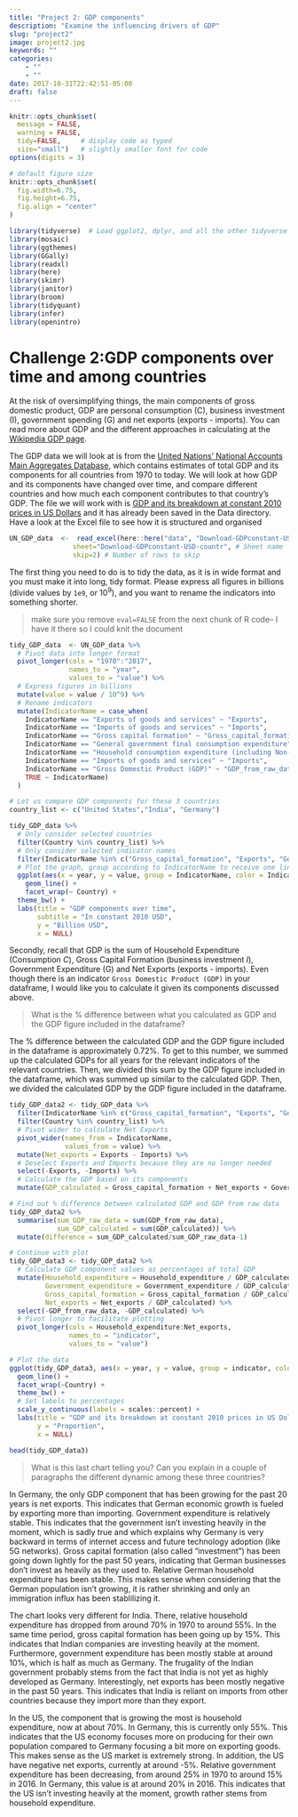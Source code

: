 ```yaml
---
title: "Project 2: GDP components"
description: "Examine the influencing drivers of GDP"
slug: "project2"
image: project2.jpg
keywords: ""
categories: 
    - ""
    - ""
date: 2017-10-31T22:42:51-05:00
draft: false
---
```



```r
knitr::opts_chunk$set(
  message = FALSE, 
  warning = FALSE, 
  tidy=FALSE,     # display code as typed
  size="small")   # slightly smaller font for code
options(digits = 3)

# default figure size
knitr::opts_chunk$set(
  fig.width=6.75, 
  fig.height=6.75,
  fig.align = "center"
)
```


```r
library(tidyverse)  # Load ggplot2, dplyr, and all the other tidyverse packages
library(mosaic)
library(ggthemes)
library(GGally)
library(readxl)
library(here)
library(skimr)
library(janitor)
library(broom)
library(tidyquant)
library(infer)
library(openintro)
```

# Challenge 2:GDP components over time and among countries

At the risk of oversimplifying things, the main components of gross domestic product, GDP are personal consumption (C), business investment (I), government spending (G) and net exports (exports - imports). You can read more about GDP and the different approaches in calculating at the [Wikipedia GDP page](https://en.wikipedia.org/wiki/Gross_domestic_product).

The GDP data we will look at is from the [United Nations' National Accounts Main Aggregates Database](https://unstats.un.org/unsd/snaama/Downloads), which contains estimates of total GDP and its components for all countries from 1970 to today. We will look at how GDP and its components have changed over time, and compare different countries and how much each component contributes to that country's GDP. The file we will work with is [GDP and its breakdown at constant 2010 prices in US Dollars](http://unstats.un.org/unsd/amaapi/api/file/6) and it has already been saved in the Data directory. Have a look at the Excel file to see how it is structured and organised


```r

UN_GDP_data  <-  read_excel(here::here("data", "Download-GDPconstant-USD-countries.xls"), # Excel filename
                sheet="Download-GDPconstant-USD-countr", # Sheet name
                skip=2) # Number of rows to skip

```

 The first thing you need to do is to tidy the data, as it is in wide format and you must make it into long, tidy format. Please express all figures in billions (divide values by `1e9`, or $10^9$), and you want to rename the indicators into something shorter.

> make sure you remove `eval=FALSE` from the next chunk of R code-- I have it there so I could knit the document

```r

tidy_GDP_data  <- UN_GDP_data %>% 
  # Pivot data into longer format
  pivot_longer(cols = "1970":"2017", 
               names_to = "year", 
               values_to = "value") %>% 
  # Express figures in billions
  mutate(value = value / 10^9) %>% 
  # Rename indicators
  mutate(IndicatorName = case_when(
    IndicatorName == "Exports of goods and services" ~ "Exports",
    IndicatorName == "Imports of goods and services" ~ "Imports",
    IndicatorName == "Gross capital formation" ~ "Gross_capital_formation",
    IndicatorName == "General government final consumption expenditure" ~ "Government_expenditure",
    IndicatorName == "Household consumption expenditure (including Non-profit institutions serving households)" ~  "Household_expenditure",
    IndicatorName == "Imports of goods and services" ~ "Imports",
    IndicatorName == "Gross Domestic Product (GDP)" ~ "GDP_from_raw_data",
    TRUE ~ IndicatorName)
  )

# Let us compare GDP components for these 3 countries
country_list <- c("United States","India", "Germany")
```

```r
tidy_GDP_data %>% 
  # Only consider selected countries
  filter(Country %in% country_list) %>% 
  # Only consider selected indicator names
  filter(IndicatorName %in% c("Gross_capital_formation", "Exports", "Government_expenditure", "Household_expenditure", "Imports")) %>% 
  # Plot the graph, group according to IndicatorName to receive one line per indicator
  ggplot(aes(x = year, y = value, group = IndicatorName, color = IndicatorName)) + 
    geom_line() + 
    facet_wrap(~ Country) + 
  theme_bw() + 
  labs(title = "GDP components over time", 
       subtitle = "In constant 2010 USD", 
       y = "Billion USD", 
       x = NULL)

```

Secondly, recall that GDP is the sum of Household Expenditure (Consumption *C*), Gross Capital Formation (business investment *I*), Government Expenditure (G) and Net Exports (exports - imports). Even though there is an indicator `Gross Domestic Product (GDP)` in your dataframe, I would like you to calculate it given its components discussed above.

> What is the % difference between what you calculated as GDP and the GDP figure included in the dataframe?

The % difference between the calculated GDP and the GDP figure included in the dataframe is approximately 0.72%. To get to this number, we summed up the calculated GDPs for all years for the relevant indicators of the relevant countries. Then, we divided this sum by the GDP figure included in the dataframe, which was summed up similar to the calculated GDP. Then, we divided the calculated GDP by the GDP figure included in the dataframe. 

```r
tidy_GDP_data2 <- tidy_GDP_data %>% 
  filter(IndicatorName %in% c("Gross_capital_formation", "Exports", "Government_expenditure", "Household_expenditure", "Imports", "GDP_from_raw_data")) %>% 
  filter(Country %in% country_list) %>% 
  # Pivot wider to calculate Net Exports
  pivot_wider(names_from = IndicatorName, 
              values_from = value) %>% 
  mutate(Net_exports = Exports - Imports) %>% 
  # Deselect Exports and Imports because they are no longer needed
  select(-Exports, -Imports) %>% 
  # Calculate the GDP based on its components
  mutate(GDP_calculated = Gross_capital_formation + Net_exports + Government_expenditure + Household_expenditure)

# Find out % difference between calculated GDP and GDP from raw data
tidy_GDP_data2 %>% 
  summarise(sum_GDP_raw_data = sum(GDP_from_raw_data), 
            sum_GDP_calculated = sum(GDP_calculated)) %>% 
  mutate(difference = sum_GDP_calculated/sum_GDP_raw_data-1)

# Continue with plot
tidy_GDP_data3 <- tidy_GDP_data2 %>% 
  # Calculate GDP component values as percentages of total GDP
  mutate(Household_expenditure = Household_expenditure / GDP_calculated, 
         Government_expenditure = Government_expenditure / GDP_calculated, 
         Gross_capital_formation = Gross_capital_formation / GDP_calculated, 
         Net_exports = Net_exports / GDP_calculated) %>% 
  select(-GDP_from_raw_data, -GDP_calculated) %>% 
  # Pivot longer to facilitate plotting
  pivot_longer(cols = Household_expenditure:Net_exports, 
               names_to = "indicator", 
               values_to = "value")

# Plot the data
ggplot(tidy_GDP_data3, aes(x = year, y = value, group = indicator, color = indicator)) + 
  geom_line() + 
  facet_wrap(~Country) + 
  theme_bw() + 
  # Set labels to percentages
  scale_y_continuous(labels = scales::percent) + 
  labs(title = "GDP and its breakdown at constant 2010 prices in US Dollars", 
       y = "Proportion", 
       x = NULL)

head(tidy_GDP_data3)
```



> What is this last chart telling you? Can you explain in a couple of paragraphs the different dynamic among these three countries? 

In Germany, the only GDP component that has been growing for the past 20 years is net exports. This indicates that German economic growth is fueled by exporting more than importing. Government expenditure is relatively stable. This indicates that the government isn't investing heavily in the moment, which is sadly true and which explains why Germany is very backward in terms of internet access and future technology adoption (like 5G networks). Gross capital formation (also called "investment") has been going down lightly for the past 50 years, indicating that German businesses don't invest as heavily as they used to. Relative German household expenditure has been stable. This makes sense when considering that the German population isn't growing, it is rather shrinking and only an immigration influx has been stablilizing it. 

The chart looks very different for India. There, relative household expenditure has dropped from around 70% in 1970 to around 55%. In the same time period, gross capital formation has been going up by 15%. This indicates that Indian companies are investing heavily at the moment. Furthermore, government expenditure has been mostly stable at around 10%, which is half as much as Germany. The frugality of the Indian government probably stems from the fact that India is not yet as highly developed as Germany. Interestingly, net exports has been mostly negative in the past 50 years. This indicates that India is reliant on imports from other countries because they import more than they export. 

In the US, the component that is growing the most is household expenditure, now at about 70%. In Germany, this is currently only 55%. This indicates that the US economy focuses more on producing for their own population compared to Germany focusing a bit more on exporting goods. This makes sense as the US market is extremely strong. In addition, the US have negative net exports, currently at around -5%. Relative government expenditure has been decreasing, from around 25% in 1970 to around 15% in 2016. In Germany, this value is at around 20% in 2016. This indicates that the US isn't investing heavily at the moment, growth rather stems from household expenditure. 